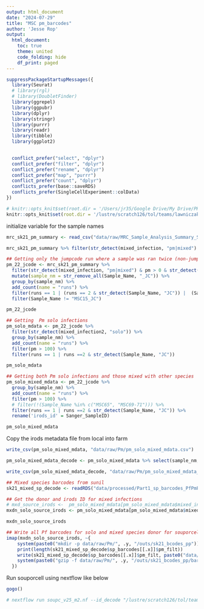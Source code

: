 ```yaml
---
output: html_document
date: "2024-07-29"
title: "MSC pm_barcodes"
author: 'Jesse Rop'
output:
  html_document:
    toc: true
    theme: united
    code_folding: hide
    df_print: paged
---
```


```r
suppressPackageStartupMessages({
  library(Seurat)
  # library(rgl)
  # library(DoubletFinder)
  library(ggrepel)
  library(ggpubr)
  library(dplyr) 
  library(stringr)
  library(purrr)
  library(readr)
  library(tibble)
  library(ggplot2)

  
  conflict_prefer("select", "dplyr")
  conflict_prefer("filter", "dplyr")
  conflict_prefer("rename", "dplyr")
  conflict_prefer("map", "purrr")
  conflict_prefer("count", "dplyr")
  conflicts_prefer(base::saveRDS)
  conflicts_prefer(SingleCellExperiment::colData)
})
```


```r

# knitr::opts_knit$set(root.dir = '/Users/jr35/Google Drive/My Drive/PHD_documents/malaria_phd/Mali2')
knitr::opts_knit$set(root.dir = '/lustre/scratch126/tol/teams/lawniczak/users/jr35/phd/Mali2/')
```

initialize variable for the sample names

```r
mrc_sk21_pm_summary <- read_csv("data/raw/MRC_Sample_Analysis_Summary_Summary.csv", skip = 1) 
```


```r
mrc_sk21_pm_summary %>% filter(str_detect(mixed_infection, "pm|mixed") & pm > 0 & str_detect(shortids, "SetA|SetB|SetC") )
```

```r
## Getting only the jumpcode run where a sample was ran twice (non-jumpcode and jumpcode)
pm_22_jcode <- mrc_sk21_pm_summary %>% 
  filter(str_detect(mixed_infection, "pm|mixed") & pm > 0 & str_detect(shortids, "SetA|SetB|SetC") ) %>%
  mutate(sample_nm = str_remove_all(Sample_Name, "_JC")) %>%
  group_by(sample_nm) %>%
  add_count(name = "runs") %>%
  filter(runs == 1 | (runs == 2 & str_detect(Sample_Name, "JC")) |  (Sample_Name == "MSC15")) %>%
  filter(Sample_Name != "MSC15_JC")

pm_22_jcode
```


```r
## Getting  Pm solo infections
pm_solo_mdata <- pm_22_jcode %>% 
  filter(str_detect(mixed_infection2, "solo")) %>%
  group_by(sample_nm) %>%
  add_count(name = "runs") %>%
  filter(pm > 100) %>%
  filter(runs == 1 | runs ==2 & str_detect(Sample_Name, "JC")) 
```

```r
pm_solo_mdata
```


```r
## Getting both Pm solo infections and those mixed with other species
pm_solo_mixed_mdata <- pm_22_jcode %>% 
  group_by(sample_nm) %>%
  add_count(name = "runs") %>%
  filter(pm > 100) %>%
  # filter(!(Sample_Name %in% c("MSC65", "MSC69-71"))) %>%
  filter(runs == 1 | runs ==2 & str_detect(Sample_Name, "JC")) %>%
  rename('irods_id' = Sanger_SampleID)
```

```r
pm_solo_mixed_mdata
```


Copy the irods metadata file from local into farm
```r
write_csv(pm_solo_mixed_mdata, "data/raw/Pm/pm_solo_mixed_mdata.csv")
```

```r
pm_solo_mixed_mdata_decode <- pm_solo_mixed_mdata %>% select(sample_nm, irods_id, mixed_infection2)

write_csv(pm_solo_mixed_mdata_decode, "data/raw/Pm/pm_solo_mixed_mdata_decode.csv")
```


```r
## Mixed species barcodes from sunil
sk21_mixed_sp_decode <- readRDS("data/processed/Part1_sp_barcodes_PfPmPoc.RDS")
```


```r
## Get the donor and irods ID for mixed infections
# mxd_source_irods <-  pm_solo_mixed_mdata[pm_solo_mixed_mdata$mixed_infection2 == "mixed",][,c("sample_nm", "irods_id")] %>% deframe()
mxdn_solo_source_irods <- pm_solo_mixed_mdata[pm_solo_mixed_mdata$mixed_infection2 %in% c("solo", "mixed"),][,c("sample_nm", "irods_id")] %>% deframe() 

mxdn_solo_source_irods
```


```r
## Write all Pf barcodes for solo and mixed species donor for souporcell
imap(mxdn_solo_source_irods, ~{
    system(paste0("mkdir -p data/raw/Pm/", .y, "/outs/sk21_bcodes_pp"))
    print(length(sk21_mixed_sp_decode$sp_barcodes[[.x]]$pm_filt))
    write(sk21_mixed_sp_decode$sp_barcodes[[.x]]$pm_filt, paste0("data/raw/Pm/", .y, "/outs/sk21_bcodes_pp/barcodes.tsv"))
    system(paste0("gzip -f data/raw/Pm/", .y, "/outs/sk21_bcodes_pp/barcodes.tsv"))
  })

```


Run souporcell using nextflow like below
```r
gogo()

# nextflow run soupc_v25_m2.nf --id_decode "/lustre/scratch126/tol/teams/lawniczak/users/jr35/phd/Mali2/data/raw/Pm/pm_solo_mixed_mdata_decode.csv" --bam "/lustre/scratch126/tol/teams/lawniczak/projects/malaria_single_cell/mali_field_runs/2022/data/cellranger_runs/Pm/*/outs/possorted_genome_bam.bam" --bcodes "/lustre/scratch126/tol/teams/lawniczak/users/jr35/phd/Mali2/data/raw/Pm/MSC*/outs/sk21_bcodes_pp/barcodes.tsv.gz" --o_dir "/lustre/scratch126/tol/teams/lawniczak/users/jr35/phd/Mali2/data/processed/Pm/" --soup_dir "soupc" --scrpt "/lustre/scratch126/tol/teams/lawniczak/users/jr35/phd/multipurpose_scripts/soupc_v25_mnmap_hsat_310.sh" --ref_file "PlasmoDB-66_PmalariaeUG01_Genome.fasta" --hsat_ref_file "Pm66" -resume

```